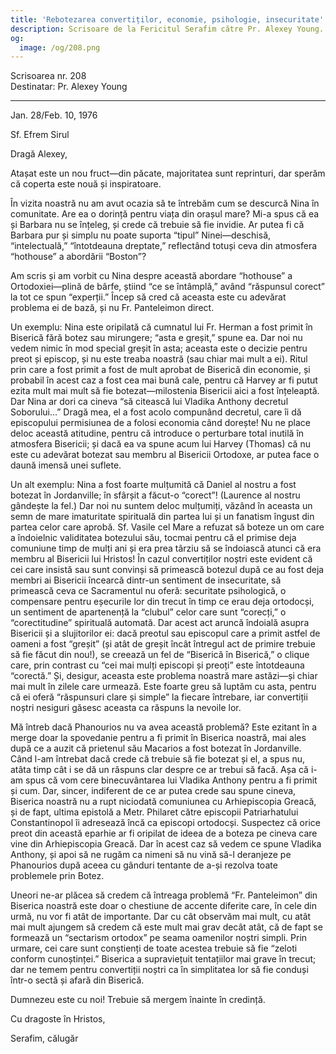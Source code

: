 ```yaml
---
title: 'Rebotezarea convertiților, economie, psihologie, insecuritate'
description: Scrisoare de la Fericitul Serafim către Pr. Alexey Young.
og:
  image: /og/208.png
---
```


<div style={{textAlign:'right', fontFamily:'monospace'}}>Scrisoarea nr. 208</div>
<div style={{textAlign:'left', fontFamily:'monospace'}}>Destinatar: Pr. Alexey Young</div>

---

Jan. 28/Feb. 10, 1976

Sf. Efrem Sirul

Dragă Alexey,

Atașat este un nou fruct—din păcate, majoritatea sunt reprinturi, dar sperăm că coperta este nouă și inspiratoare.

În vizita noastră nu am avut ocazia să te întrebăm cum se descurcă Nina în comunitate. Are ea o dorință pentru viața din orașul mare? Mi-a spus că ea și Barbara nu se înțeleg, și crede că trebuie să fie invidie. Ar putea fi că Barbara pur și simplu nu poate suporta “tipul” Ninei—deschisă, “intelectuală,” “întotdeauna dreptate,” reflectând totuși ceva din atmosfera “hothouse” a abordării “Boston”?

Am scris și am vorbit cu Nina despre această abordare “hothouse” a Ortodoxiei—plină de bârfe, știind “ce se întâmplă,” având “răspunsul corect” la tot ce spun “experții.” Încep să cred că aceasta este cu adevărat problema ei de bază, și nu Fr. Panteleimon direct.

Un exemplu: Nina este oripilată că cumnatul lui Fr. Herman a fost primit în Biserică fără botez sau mirungere; “asta e greșit,” spune ea. Dar noi nu vedem nimic în mod special greșit în asta; aceasta este o decizie pentru preot și episcop, și nu este treaba noastră (sau chiar mai mult a ei). Ritul prin care a fost primit a fost de mult aprobat de Biserică din economie, și probabil în acest caz a fost cea mai bună cale, pentru că Harvey ar fi putut ezita mult mai mult să fie botezat—milostenia Bisericii aici a fost înțeleaptă. Dar Nina ar dori ca cineva “să citească lui Vladika Anthony decretul Soborului…” Dragă mea, el a fost acolo compunând decretul, care îi dă episcopului permisiunea de a folosi economia când dorește! Nu ne place deloc această atitudine, pentru că introduce o perturbare total inutilă în atmosfera Bisericii; și dacă ea va spune acum lui Harvey (Thomas) că nu este cu adevărat botezat sau membru al Bisericii Ortodoxe, ar putea face o daună imensă unei suflete.

Un alt exemplu: Nina a fost foarte mulțumită că Daniel al nostru a fost botezat în Jordanville; în sfârșit a făcut-o “corect”! (Laurence al nostru gândește la fel.) Dar noi nu suntem deloc mulțumiți, văzând în aceasta un semn de mare imaturitate spirituală din partea lui și un fanatism îngust din partea celor care aprobă. Sf. Vasile cel Mare a refuzat să boteze un om care a îndoielnic validitatea botezului său, tocmai pentru că el primise deja comuniune timp de mulți ani și era prea târziu să se îndoiască atunci că era membru al Bisericii lui Hristos! În cazul convertiților noștri este evident că cei care insistă sau sunt convinși să primească botezul după ce au fost deja membri ai Bisericii încearcă dintr-un sentiment de insecuritate, să primească ceva ce Sacramentul nu oferă: securitate psihologică, o compensare pentru eșecurile lor din trecut în timp ce erau deja ortodocși, un sentiment de apartenență la “clubul” celor care sunt “corecți,” o “corectitudine” spirituală automată. Dar acest act aruncă îndoială asupra Bisericii și a slujitorilor ei: dacă preotul sau episcopul care a primit astfel de oameni a fost “greșit” (și atât de greșit încât întregul act de primire trebuie să fie făcut din nou!), se creează un fel de “Biserică în Biserică,” o clique care, prin contrast cu “cei mai mulți episcopi și preoți” este întotdeauna “corectă.” Și, desigur, aceasta este problema noastră mare astăzi—și chiar mai mult în zilele care urmează. Este foarte greu să luptăm cu asta, pentru că ei oferă “răspunsuri clare și simple” la fiecare întrebare, iar convertiții noștri nesiguri găsesc aceasta ca răspuns la nevoile lor.

Mă întreb dacă Phanourios nu va avea această problemă? Este ezitant în a merge doar la spovedanie pentru a fi primit în Biserica noastră, mai ales după ce a auzit că prietenul său Macarios a fost botezat în Jordanville. Când l-am întrebat dacă crede că trebuie să fie botezat și el, a spus nu, atâta timp cât i se dă un răspuns clar despre ce ar trebui să facă. Așa că i-am spus că vom cere binecuvântarea lui Vladika Anthony pentru a fi primit și cum. Dar, sincer, indiferent de ce ar putea crede sau spune cineva, Biserica noastră nu a rupt niciodată comuniunea cu Arhiepiscopia Greacă, și de fapt, ultima epistolă a Metr. Philaret către episcopii Patriarhatului Constantinopol îi adresează încă ca episcopi ortodocși. Suspectez că orice preot din această eparhie ar fi oripilat de ideea de a boteza pe cineva care vine din Arhiepiscopia Greacă. Dar în acest caz să vedem ce spune Vladika Anthony, și apoi să ne rugăm ca nimeni să nu vină să-l deranjeze pe Phanourios după aceea cu gânduri tentante de a-și rezolva toate problemele prin Botez.

Uneori ne-ar plăcea să credem că întreaga problemă “Fr. Panteleimon” din Biserica noastră este doar o chestiune de accente diferite care, în cele din urmă, nu vor fi atât de importante. Dar cu cât observăm mai mult, cu atât mai mult ajungem să credem că este mult mai grav decât atât, că de fapt se formează un “sectarism ortodox” pe seama oamenilor noștri simpli. Prin urmare, cei care sunt conștienți de toate acestea trebuie să fie “zeloti conform cunoștinței.” Biserica a supraviețuit tentațiilor mai grave în trecut; dar ne temem pentru convertiții noștri ca în simplitatea lor să fie conduși într-o sectă și afară din Biserică.

Dumnezeu este cu noi! Trebuie să mergem înainte în credință.

Cu dragoste în Hristos,

Serafim, călugăr